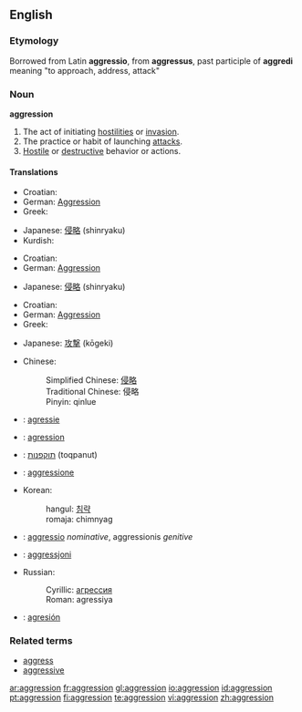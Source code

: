 {{see|Aggression}}

==English==

===Etymology===
Borrowed from Latin '''aggressio''', from '''aggressus''', past participle of '''aggredi''' meaning "to approach, address, attack"

===Noun===
'''aggression'''

# The act of initiating [[hostility|hostilities]] or [[invasion]].
# The practice or habit of launching [[attack]]s.
# [[Hostile]] or [[destructive]] behavior or actions.

====Translations====
{{trans-top|The act of initiating hostilities or invasion}}
*Croatian: {{t|hr|agresija|f}}
*German: [[Aggression]] {{f}}
*Greek: {{t|el|επιθετικότητα|f|tr=epithetikótita}}
{{trans-mid}}
*Japanese: [[侵略]] (shinryaku)
*Kurdish: {{KUchar|[[ده‌س درێژی]]}}
{{trans-bottom}}

{{trans-top|The practice or habit of launching attacks}}
*Croatian: {{t|hr|agresija|f}}
*German: [[Aggression]] {{f}}
{{trans-mid}}
*Japanese: [[侵略]] (shinryaku)
{{trans-bottom}}

{{trans-top|Hostile or destructive behavior or actions}}
*Croatian: {{t|hr|agresija|f}}
*German: [[Aggression]] {{f}}
*Greek: {{t|el|επιθετικότητα|f|tr=epithetikótita}}
{{trans-mid}}
*Japanese: [[攻撃]] (kōgeki)
{{trans-bottom}}

{{checktrans-top}}
*Chinese:
*:Simplified Chinese: [[侵略]]
*:Traditional Chinese: 侵略
*:Pinyin: qinlue
*{{ttbc|Dutch}}: [[agressie]]
*{{ttbc|French}}: [[agression]]
*{{ttbc|Hebrew}}: [[תוקפנות]] (toqpanut)
*{{ttbc|Italian}}: [[aggressione]]
{{trans-mid}}
*Korean:
*:hangul: [[침략]]
*:romaja: chimnyag
*{{ttbc|Latin}}: [[aggressio]] ''nominative'', aggressionis ''genitive''
*{{ttbc|Maltese}}: [[aggressjoni]]
*Russian:
*:Cyrillic: [[агрессия]]
*:Roman: agressiya
*{{ttbc|Spanish}}: [[agresión]]
{{trans-bottom}}

===Related terms===
*[[aggress]]
*[[aggressive]]

[[ar:aggression]]
[[fr:aggression]]
[[gl:aggression]]
[[io:aggression]]
[[id:aggression]]
[[pt:aggression]]
[[fi:aggression]]
[[te:aggression]]
[[vi:aggression]]
[[zh:aggression]]